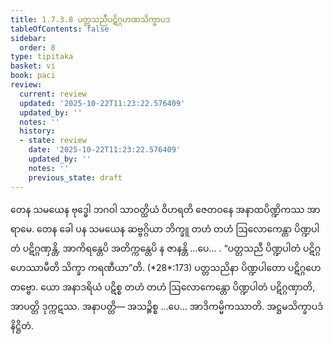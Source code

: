 ```yaml
---
title: 1.7.3.8 ပတ္တသညီပဋိဂ္ဂဟဏသိက္ခာပဒ
tableOfContents: false
sidebar:
  order: 8
type: tipitaka
basket: vi
book: paci
review:
  current: review
  updated: '2025-10-22T11:23:22.576409'
  updated_by: ''
  notes: ''
  history:
  - state: review
    date: '2025-10-22T11:23:22.576409'
    updated_by: ''
    notes: ''
    previous_state: draft
---
```



<ReviewStatus review={frontmatter.review} showDetails={true} />

<HypothesisAnnotation frontmatter={frontmatter} />

<DynamicBreadcrumb />

<Division number="603" book="paci" e="ch" v="2" p="249">

<Paragraph number="1820" book="paci">
တေန သမယေန ဗုဒ္ဓေါ ဘဂဝါ သာဝတ္ထိယံ ဝိဟရတိ ဇေတဝနေ အနာထပိဏ္ဍိကဿ အာရာမေ. တေန ခေါ ပန သမယေန ဆဗ္ဗဂ္ဂိယာ ဘိက္ခူ တဟံ တဟံ ဩလောကေန္တာ ပိဏ္ဍပါတံ ပဋိဂ္ဂဏှန္တိ, အာကိရန္တေပိ အတိက္ကန္တေပိ န ဇာနန္တိ …ပေ… .
</Paragraph>

<Paragraph number="1821" book="paci">
<Emphasis>“ပတ္တသညီ ပိဏ္ဍပါတံ ပဋိဂ္ဂဟေဿာမီတိ သိက္ခာ ကရဏီယာ”</Emphasis>တိ. (*28*:<Emphasis>173</Emphasis>)
</Paragraph>

<Paragraph number="1822" book="paci">
ပတ္တသညိနာ ပိဏ္ဍပါတော ပဋိဂ္ဂဟေတဗ္ဗော. ယော အနာဒရိယံ ပဋိစ္စ တဟံ တဟံ ဩလောကေန္တော ပိဏ္ဍပါတံ ပဋိဂ္ဂဏှာတိ, အာပတ္တိ ဒုက္ကဋဿ.
</Paragraph>

<Paragraph number="1823" book="paci">
အနာပတ္တိ— အသဉ္စိစ္စ …ပေ… အာဒိကမ္မိကဿာတိ.

</Paragraph>
</Division>

<Paragraph number="1824" type="center" book="paci">
အဋ္ဌမသိက္ခာပဒံ နိဋ္ဌိတံ.
</Paragraph>